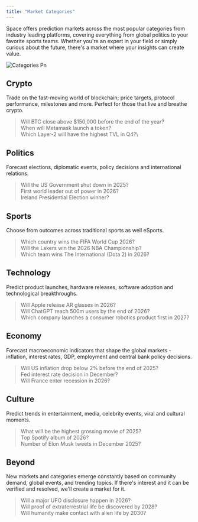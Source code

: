 ```yaml
---
title: "Market Categories"
---
```


Space offers prediction markets across the most popular categories from industry leading platforms, covering everything from global politics to your favorite sports teams. Whether you're an expert in your field or simply curious about the future, there's a market where your insights can create value.

![Categories Pn](/images/categories.png)

## Crypto

Trade on the fast-moving world of blockchain; price targets, protocol performance, milestones and more. Perfect for those that live and breathe crypto.

> Will BTC close above \$150,000 before the end of the year?\
> When will Metamask launch a token?\
> Which Layer-2 will have the highest TVL in Q4?\\

## Politics

Forecast elections, diplomatic events, policy decisions and international relations.

> Will the US Government shut down in 2025?\
> First world leader out of power in 2026?\
> Ireland Presidential Election winner?

## Sports

Choose from outcomes across traditional sports as well eSports.

> Which country wins the FIFA World Cup 2026?\
> Will the Lakers win the 2026 NBA Championship?\
> Which team wins The International (Dota 2) in 2026?

## Technology

Predict product launches, hardware releases, software adoption and technological breakthroughs.

> Will Apple release AR glasses in 2026?\
> Will ChatGPT reach 500m users by the end of 2026?\
> Which company launches a consumer robotics product first in 2027?

## Economy

Forecast macroeconomic indicators that shape the global markets - inflation, interest rates, GDP, employment and central bank policy decisions.

> Will US inflation drop below 2% before the end of 2025?\
> Fed interest rate decision in December?\
> Will France enter recession in 2026?

## Culture

Predict trends in entertainment, media, celebrity events, viral and cultural moments.

> What will be the highest grossing movie of 2025?\
> Top Spotify album of 2026?\
> Number of Elon Musk tweets in December 2025?

## Beyond

New markets and categories emerge constantly based on community demand, global events, and trending topics. If there's interest and it can be verified and resolved, we'll create a market for it.

> Will a major UFO disclosure happen in 2026?\
> Will proof of extraterrestrial life be discovered by 2028?\
> Will humanity make contact with alien life by 2030?